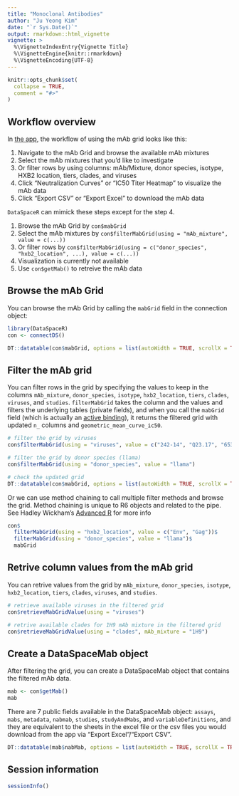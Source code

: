 ```yaml
---
title: "Monoclonal Antibodies"
author: "Ju Yeong Kim"
date: "`r Sys.Date()`"
output: rmarkdown::html_vignette
vignette: >
  %\VignetteIndexEntry{Vignette Title}
  %\VignetteEngine{knitr::rmarkdown}
  %\VignetteEncoding{UTF-8}
---
```


```r
knitr::opts_chunk$set(
  collapse = TRUE,
  comment = "#>"
)
```


## Workflow overview

In [the app](https://dataspace.cavd.org/cds/CAVD/app.view#mabgrid), the workflow of using the mAb grid looks like this:

1. Navigate to the mAb Grid and browse the available mAb mixtures
2. Select the mAb mixtures that you'd like to investigate
3. Or filter rows by using columns: mAb/Mixture, donor species, isotype, HXB2 location, tiers, clades, and viruses
4. Click "Neutralization Curves" or "IC50 Titer Heatmap" to visualize the mAb data
5. Click "Export CSV" or "Export Excel" to download the mAb data

`DataSpaceR` can mimick these steps except for the step 4.

1. Browse the mAb Grid by `con$mabGrid`
2. Select the mAb mixtures by `con$filterMabGrid(using = "mAb_mixture", value = c(...))`
3. Or filter rows by `con$filterMabGrid(using = c("donor_species", "hxb2_location", ...), value = c(...))`
4. Visualization is currently not available
5. Use `con$getMab()` to retreive the mAb data


## Browse the mAb Grid

You can browse the mAb Grid by calling the `mabGrid` field in the connection object:

```r
library(DataSpaceR)
con <- connectDS()

DT::datatable(con$mabGrid, options = list(autoWidth = TRUE, scrollX = TRUE))
```


## Filter the mAb grid

You can filter rows in the grid by specifying the values to keep in the columns `mAb_mixture`, `donor_species`, `isotype`, `hxb2_location`, `tiers`, `clades`, `viruses`, and `studies`. `filterMabGrid` takes the column and the values and filters the underlying tables (private fields), and when you call the `mabGrid` field (which is actually an [active binding](https://cloud.r-project.org/web/packages/R6/vignettes/Introduction.html#active-bindings)), it returns the filtered grid with updated `n_` columns and `geometric_mean_curve_ic50`.

```r
# filter the grid by viruses
con$filterMabGrid(using = "viruses", value = c("242-14", "Q23.17", "6535.3", "BaL.26", "DJ263.8"))

# filter the grid by donor species (llama)
con$filterMabGrid(using = "donor_species", value = "llama")

# check the updated grid
DT::datatable(con$mabGrid, options = list(autoWidth = TRUE, scrollX = TRUE))
```

Or we can use method chaining to call multiple filter methods and browse the grid. Method chaining is unique to R6 objects and related to the pipe. See Hadley Wickham's [Advanced R](https://adv-r.hadley.nz/r6.html) for more info

```r
con$
  filterMabGrid(using = "hxb2_location", value = c("Env", "Gag"))$
  filterMabGrid(using = "donor_species", value = "llama")$
  mabGrid
```


## Retrive column values from the mAb grid

You can retrive values from the grid by `mAb_mixture`, `donor_species`, `isotype`, `hxb2_location`, `tiers`, `clades`, `viruses`, and `studies`.

```r
# retrieve available viruses in the filtered grid
con$retrieveMabGridValue(using = "viruses")

# retrive available clades for 1H9 mAb mixture in the filtered grid
con$retrieveMabGridValue(using = "clades", mAb_mixture = "1H9")
```


## Create a DataSpaceMab object

After filtering the grid, you can create a DataSpaceMab object that contains the filtered mAb data.

```r
mab <- con$getMab()
mab
```

There are 7 public fields available in the DataSpaceMab object: `assays`, `mabs`, `metadata`, `nabmab`, `studies`, `studyAndMabs`, and `variableDefinitions`, and they are equivalent to the sheets in the excel file or the csv files you would download from the app via "Export Excel"/"Export CSV".

```r
DT::datatable(mab$nabMab, options = list(autoWidth = TRUE, scrollX = TRUE))
```


## Session information

```r
sessionInfo()
```
